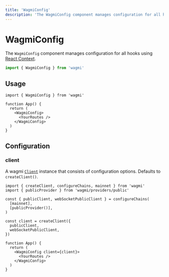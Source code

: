 ```yaml
---
title: 'WagmiConfig'
description: 'The WagmiConfig component manages configuration for all hooks using React Context.'
---
```


# WagmiConfig

The `WagmiConfig` component manages configuration for all hooks using [React Context](https://reactjs.org/docs/context.html).

```ts
import { WagmiConfig } from 'wagmi'
```

## Usage

```tsx
import { WagmiConfig } from 'wagmi'

function App() {
  return (
    <WagmiConfig>
      <YourRoutes />
    </WagmiConfig>
  )
}
```

## Configuration

### client

A wagmi [`Client`](/react/client) instance that consists of configuration options. Defaults to `createClient()`.

```tsx {8-12,16}
import { createClient, configureChains, mainnet } from 'wagmi'
import { publicProvider } from 'wagmi/providers/public'

const { publicClient, webSocketPublicClient } = configureChains(
  [mainnet],
  [publicProvider()],
)

const client = createClient({
  publicClient,
  webSocketPublicClient,
})

function App() {
  return (
    <WagmiConfig client={client}>
      <YourRoutes />
    </WagmiConfig>
  )
}
```
